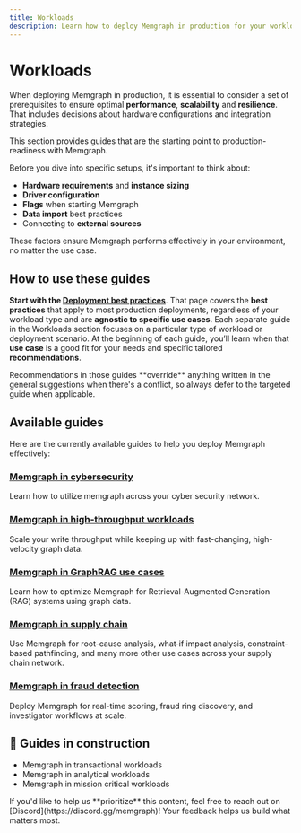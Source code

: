 ```yaml
---
title: Workloads
description: Learn how to deploy Memgraph in production for your workload and consider all the advices directly from the Memgraph Team based on our multi-year experiences.
---
```



# Workloads

When deploying Memgraph in production, it is essential to consider a set of prerequisites to ensure optimal **performance**, **scalability**
and **resilience**. That includes decisions about hardware configurations and integration strategies. 

This section provides guides that are the starting point to production-readiness with Memgraph.

Before you dive into specific setups, it's important to think about:
- **Hardware requirements** and **instance sizing**
- **Driver configuration** 
- **Flags**  when starting Memgraph 
- **Data import** best practices
- Connecting to **external sources** 

These factors ensure Memgraph performs effectively in your environment, no matter the use case.

## How to use these guides

**Start with the [Deployment best practices](/deployment/best-practices)**. That page covers the **best practices** that apply to most
production deployments, regardless of your workload type and are **agnostic to specific use cases**.
Each separate guide in the Workloads section focuses on a particular type of workload or deployment scenario.
At the beginning of each guide, you’ll learn when that **use case** is a good fit for your needs and specific tailored **recommendations**.

<Callout type="warning">
Recommendations in those guides **override** anything written in the
general suggestions when there's a conflict, so always defer to the targeted guide when applicable.
</Callout>

## Available guides

Here are the currently available guides to help you deploy Memgraph effectively:

### [Memgraph in cybersecurity](/deployment/workloads/memgraph-in-cybsersecurity)
Learn how to utilize memgraph across your cyber security network.

### [Memgraph in high-throughput workloads](/deployment/workloads/memgraph-in-high-throughput-workloads)
Scale your write throughput while keeping up with fast-changing, high-velocity graph data.

### [Memgraph in GraphRAG use cases](/deployment/workloads/memgraph-in-graphrag)
Learn how to optimize Memgraph for Retrieval-Augmented Generation (RAG) systems using graph data.

### [Memgraph in supply chain](/deployment/workloads/memgraph-in-supply-chain)
Use Memgraph for root-cause analysis, what‑if impact analysis, constraint-based pathfinding, and many more other use cases across your supply chain network.

### [Memgraph in fraud detection](/deployment/workloads/memgraph-in-fraud-detection)
Deploy Memgraph for real-time scoring, fraud ring discovery, and investigator workflows at scale.

## 🚧 Guides in construction
- Memgraph in transactional workloads
- Memgraph in analytical workloads
- Memgraph in mission critical workloads

<Callout type="info">
If you'd like to help us **prioritize** this content, feel free to reach out on [Discord](https://discord.gg/memgraph)!   
Your feedback helps us build what matters most. 
</Callout>

<CommunityLinks/>
